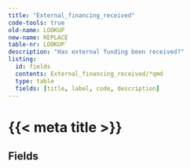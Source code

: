 ```yaml
---
title: "External_financing_received"
code-tools: true
old-name: LOOKUP
new-name: REPLACE
table-nr: LOOKUP`
description: "Has external funding been received?"
listing:
  id: fields
  contents: External_financing_received/*qmd
  type: table
  fields: [title, label, code, description]
---
```


# {{< meta title >}}\n
## Fields

:::{ #fields }
:::
